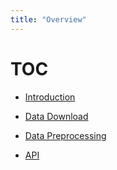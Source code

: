 ```yaml
---
title: "Overview"
---
```


# TOC

- [Introduction](code/00_introduction.qmd)

- [Data Download](code/01_download.qmd)

- [Data Preprocessing](code/02_prepare_input.qmd)

- [API](code/03_APIs.qmd)

